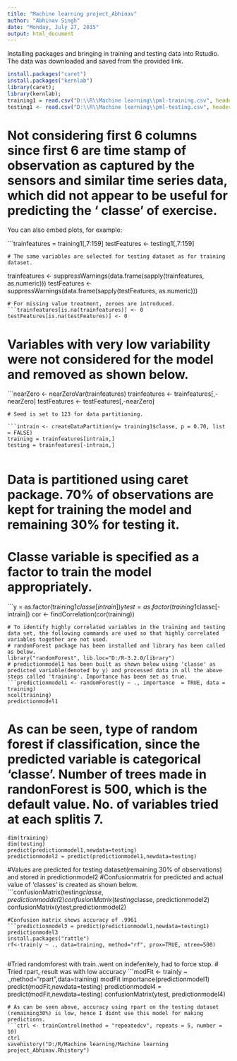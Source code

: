 ```yaml
---
title: "Machine learning project_Abhinav"
author: "Abhinav Singh"
date: "Monday, July 27, 2015"
output: html_document
---
```




Installing packages and bringing in training and testing data into Rstudio. The data was downloaded and saved from the provided link.

```r
install.packages("caret")
install.packages("kernlab")
library(caret);
library(kernlab);
training1 = read.csv("D:\\R\\Machine learning\\pml-training.csv", header = T,stringsAsFactors = FALSE)
testing1 <- read.csv("D:\\R\\Machine learning\\pml-testing.csv", header = T, stringsAsFactors = FALSE)

```
# Not considering first 6 columns since first 6 are time stamp of observation as captured by the sensors and similar time series data, which did not appear to be useful for predicting the ‘ classe’ of exercise.

You can also embed plots, for example:

```trainfeatures = training1[,7:159]
testFeatures <- testing1[,7:159]

```
# The same variables are selected for testing dataset as for training dataset.
```
trainfeatures <- suppressWarnings(data.frame(sapply(trainfeatures, as.numeric)))
testFeatures <- suppressWarnings(data.frame(sapply(testFeatures, as.numeric)))
```
# For missing value treatment, zeroes are introduced.
```trainfeatures[is.na(trainfeatures)] <- 0
testFeatures[is.na(testFeatures)] <- 0

```
# Variables with very low variability were not considered for the model and removed as shown below.
```nearZero <- nearZeroVar(trainfeatures)
trainfeatures <- trainfeatures[,-nearZero]
testFeatures <- testFeatures[,-nearZero]


```
# Seed is set to 123 for data partitioning.

```intrain <- createDataPartition(y= training1$classe, p = 0.70, list = FALSE)
training = trainfeatures[intrain,]
testing = trainfeatures[-intrain,]


```
# Data is partitioned using caret package. 70% of observations are kept for training the model and remaining 30% for testing it.
# Classe variable is specified as a factor to train the model appropriately.
```y = as.factor(training1$classe[intrain])
ytest = as.factor(training1$classe[-intrain])
cor <- findCorrelation(cor(training))

```
# To identify highly correlated variables in the training and testing data set, the following commands are used so that highly correlated variables together are not used.
# randomForest package has been installed and library has been called as below.
library("randomForest", lib.loc="D:/R-3.2.0/library")
# predictionmodel1 has been built as shown below using 'classe' as predicted variable(denoted by y) and processed data in all the above steps called 'training'. Importance has been set as true.
```predictionmodel1 <- randomForest(y ~ ., importance  = TRUE, data = training)
ncol(training)
predictionmodel1

```
# As can be seen, type of random forest if classification, since the predicted variable is categorical 'classe'. Number of trees made in randonForest is 500, which is the default value. No. of variables tried at each splitis 7.
```nrow(training)
dim(training)
dim(testing)
predict(predictionmodel1,newdata=testing)
predictionmodel2 = predict(predictionmodel1,newdata=testing)

```
#Values are predicted for testing dataset(remaining 30% of observations) and stored in predictionmodel2
#Confusionmatrix for predicted and actual value of 'classes' is created as shown below.
```confusionMatrix(testing$classe, predictionmoddel2)
confusionMatrix(testing$classe, predictionmodel2)
confusionMatrix(ytest,predictionmodel2)


```
#Confusion matrix shows accuracy of .9961
```predictionmodel3 = predict(predictionmodel1,newdata=testing1)
predictionmodel3
install.packages("rattle")
rf<-train(y ~ ., data=training, method="rf", prox=TRUE, ntree=500)


```
#Tried randomforest with train..went on indefenitely, had to force stop.
# Tried rpart, result was with low accuracy
```modFit <- train(y ~ .,method="rpart",data=training)
modFit
importance(predictionmodel1)
predict(modFit,newdata=testing)
predictionmodel4 = predict(modFit,newdata=testing)
confusionMatrix(ytest, predictionmodel4)


```
# As can be seen above, accuracy using rpart on the testing dataset (remaining30%) is low, hence I didnt use this model for making predictions.
```ctrl <- trainControl(method = "repeatedcv", repeats = 5, number = 10)
ctrl
savehistory("D:/R/Machine learning/Machine learning project_Abhinav.Rhistory")


```

